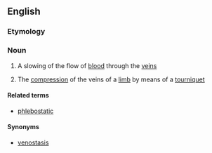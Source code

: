 ==English==

===Etymology===
{{confix|en|phlebo|stasis}}

===Noun===
{{en-noun|-}}

# {{lb|en|medicine}} A slowing of the flow of [[blood]] through the [[vein]]s
# {{lb|en|medicine}} The [[compression]] of the veins of a [[limb]] by means of a [[tourniquet]]

====Related terms====
* [[phlebostatic]]

====Synonyms====
* [[venostasis]]